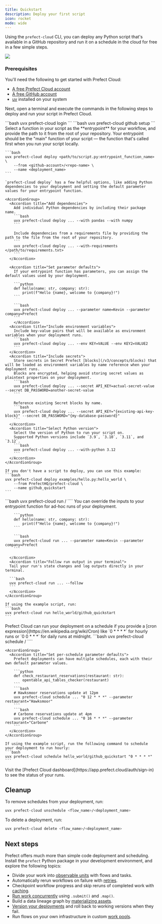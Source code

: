 ```yaml
---
title: Quickstart
description: Deploy your first script
icon: rocket
mode: wide
---
```



Using the `prefect-cloud` CLI, you can deploy any Python script that's available in a GitHub repository and run it on a schedule in the cloud for free in a few simple steps.

<img src="https://www.prefect.io/_next/image?url=https%3A%2F%2Fcdn.sanity.io%2Fimages%2F3ugk85nk%2Fproduction%2Fd3aaaec6363dc57de4ca8124e68a861775c72788-5120x2880.png%3Ffit%3Dmax%26auto%3Dformat&w=3840&q=75"/>

### Prerequisites
You'll need the following to get started with Prefect Cloud:
- [A free Prefect Cloud account](https://app.prefect.cloud/auth/sign-in)
- [A free GitHub account](https://github.com/signup)
- [uv](https://docs.astral.sh/uv/getting-started/installation/) installed on your system

Next, open a terminal and execute the commands in the following steps to deploy and run your script in Prefect Cloud.

<Steps>
  <Step title="Log in to Prefect Cloud">
    ```bash
    uvx prefect-cloud login
    ```
  </Step>
  <Step title="Connect to GitHub">
    ```bash
    uvx prefect-cloud github setup
    ```
  </Step>
  <Step title="Deploy your workflow">
    Select a function in your script as the **entrypoint** for your workflow, and provide the path to it from the root of your repository.
    Your entrypoint should be the "main" function of your script — the function that's called first when you run your script locally.

    ```bash
    uvx prefect-cloud deploy <path/to/script.py:entrypoint_function_name> \
        --from <github-account>/<repo-name> \
        --name <deployment_name>
    ```

    `prefect-cloud deploy` has a few helpful options, like adding Python dependencies to your deployment and setting the default parameter values for your entrypoint function.

    <AccordionGroup>
      <Accordion title="Add dependencies">
        Add individual Python dependencies by including their package name.
        ```bash
        uvx prefect-cloud deploy ... --with pandas --with numpy
        ```
        
        Include dependencies from a requirements file by providing the path to the file from the root of your repository.
        ```
        uvx prefect-cloud deploy ... --with-requirements </path/to/requirements.txt>
        ```
      </Accordion>

      <Accordion title="Set parameter defaults">
        If your entrypoint function has parameters, you can assign the default values used by your deployment.
        
        ```python
        def hello(name: str, company: str):
            print(f"Hello {name}, welcome to {company}!")
        ```

        ```bash
        uvx prefect-cloud deploy ... --parameter name=Kevin --parameter company=Prefect
        ```
        </Accordion>
      <Accordion title="Include environment variables">
        Include key-value pairs that will be available as environment variables when your deployment runs.
        ```bash
        uvx prefect-cloud deploy ... --env KEY=VALUE --env KEY2=VALUE2
        ```
      </Accordion>
      <Accordion title="Include secrets">
        Store secrets in Secret Prefect [blocks](/v3/concepts/blocks) that will be loaded as environment variables by name reference when your deployment runs.
        Blocks are encrypted, helping avoid storing secret values as plaintext properties on your deployment.
        ```bash
        uvx prefect-cloud deploy ... --secret API_KEY=actual-secret-value --secret DB_PASSWORD=another-secret-value
        ```

        Reference existing Secret blocks by name.
        ```bash
        uvx prefect-cloud deploy ... --secret API_KEY="{existing-api-key-block}" --secret DB_PASSWORD="{my-database-password}"
        ```
      </Accordion>
      <Accordion title="Select Python version">
        Select the version of Python to run your script on.
        Supported Python versions include `3.9`, `3.10`, `3.11`, and `3.12`.
        ```bash
        uvx prefect-cloud deploy ... --with-python 3.12
        ```
      </Accordion>
    </AccordionGroup>

    If you don't have a script to deploy, you can use this example:
    ```bash
    uvx prefect-cloud deploy examples/hello.py:hello_world \
        --from PrefectHQ/prefect-cloud \
        --name github_quickstart
    ```
  </Step>
  <Step title="Run your deployment">
    ```bash
    uvx prefect-cloud run <flow_name>/<deployment_name>
    ````
    <AccordionGroup>
      <Accordion title="Override parameter defaults for a single run">
        You can override the inputs to your entrypoint function for ad-hoc runs of your deployment.

        ```python
        def hello(name: str, company: str):
            print(f"Hello {name}, welcome to {company}!")
        ```
      
        ```bash
        uvx prefect-cloud run ... --parameter name=Kevin --parameter company=Prefect
        ```

      </Accordion>
      <Accordion title="Follow run output in your terminal">
      Tail your run's state changes and log outputs directly in your terminal.

      ```bash
      uvx prefect-cloud run ... --follow
      ```
      </Accordion>
    </AccordionGroup>

    If using the example script, run:
    ```bash
    uvx prefect-cloud run hello_world/github_quickstart
    ```
  </Step>
  <Step title="Schedule your deployment">
    Prefect Cloud can run your deployment on a schedule if you provide a [cron expression](https://en.wikipedia.org/wiki/Cron) like `0 * * * *` for hourly runs or `0 0 * * *` for daily runs at midnight.
    ```bash
    uvx prefect-cloud schedule <flow_name>/<deployment_name> <SCHEDULE>
    ````

    <AccordionGroup>
      <Accordion title="Set per-schedule parameter defaults">
        Prefect deployments can have multiple schedules, each with their own default parameter values.

        ```python
        def check_restaurant_reservations(restaurant: str):
            opentable_api_tables_checker(restaurant)
        ```
        ```bash
        # Hawksmoor reservations update at 12pm
        uvx prefect-cloud schedule ... "0 12 * * *" --parameter restaurant="Hawksmoor"
        ```
        ```bash
        # Carbone reservations update at 4pm
        uvx prefect-cloud schedule ... "0 16 * * *" --parameter restaurant="Carbone" 
        ```
      </Accordion>
    </AccordionGroup>

    If using the example script, run the following command to schedule your deployment to run hourly:
    ```bash
    uvx prefect-cloud schedule hello_world/github_quickstart "0 * * * *"
    ```
  </Step>
  <Step title="View your runs in Prefect Cloud">
    Visit the [Prefect Cloud dashboard](https://app.prefect.cloud/auth/sign-in) to see the status of your runs.
  </Step>
</Steps>



## Cleanup

To remove schedules from your deployment, run:
```bash
uvx prefect-cloud unschedule <flow_name>/<deployment_name>
```

To delete a deployment, run:
```bash
uvx prefect-cloud delete <flow_name>/<deployment_name>
```

## Next steps

Prefect offers much more than simple code deployment and scheduling.
Install the `prefect` Python package in your development environment, and explore the following topics:

- Divide your work into [observable units](/v3/how-to-guides/workflows/write-and-run) with flows and tasks.
- Automatically rerun workflows on failure with [retries](/v3/how-to-guides/workflows/retries).
- Checkpoint workflow progress and skip reruns of completed work with [caching](/v3/concepts/caching).
- [Run work concurrently](/v3/how-to-guides/workflows/run-work-concurrently) using `.submit()` and `.map()`.
- Build a data lineage graph by [materializing assets](/v3/how-to-guides/workflows/assets).
- [Version your deployments](/v3/how-to-guides/deployments/versioning) and roll back to working versions when they fail.
- Run flows on your own infrastructure in custom [work pools](/v3/concepts/work-pools).
